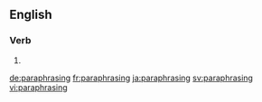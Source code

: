 ==English==

===Verb===
{{head|en}}

# {{present participle of|paraphrase}}

[[de:paraphrasing]]
[[fr:paraphrasing]]
[[ja:paraphrasing]]
[[sv:paraphrasing]]
[[vi:paraphrasing]]